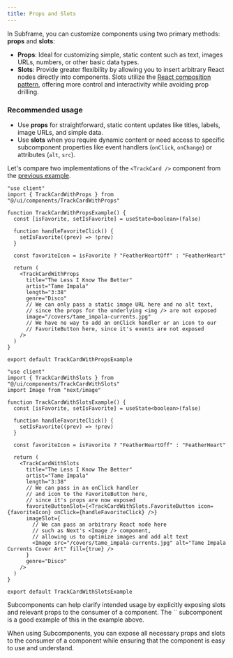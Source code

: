 ```yaml
---
title: Props and Slots
---
```


In Subframe, you can customize components using two primary methods: **props** and **slots**:
- **Props**: Ideal for customizing simple, static content such as text, images URLs, numbers, or other basic data types.
- **Slots**:  Provide greater flexibility by allowing you to insert arbitrary React nodes directly into components. Slots utilize the [React composition pattern](https://felixgerschau.com/react-component-composition/), offering more control and interactivity while avoiding prop drilling.


### Recommended usage
- Use **props** for straightforward, static content updates like titles, labels, image URLs, and simple data.
- Use **slots** when you require dynamic content or need access to specific subcomponent properties like event handlers (`onClick`, `onChange`) or attributes (`alt`, `src`).

Let's compare two implementations of the `<TrackCard />` component from the [previous example](/adding-business-logic#example-2-a-complex-custom-component).

<CodeGroup>

```tsx src/components/TrackCard.tsx (with only props) [expandable]
"use client"
import { TrackCardWithProps } from "@/ui/components/TrackCardWithProps"

function TrackCardWithPropsExample() {
  const [isFavorite, setIsFavorite] = useState<boolean>(false)

  function handleFavoriteClick() {
    setIsFavorite((prev) => !prev)
  }

  const favoriteIcon = isFavorite ? "FeatherHeartOff" : "FeatherHeart"

  return (
    <TrackCardWithProps
      title="The Less I Know The Better"
      artist="Tame Impala"
      length="3:38"
      genre="Disco"
      // We can only pass a static image URL here and no alt text,
      // since the props for the underlying <img /> are not exposed
      image="/covers/tame_impala-currents.jpg"
      // We have no way to add an onClick handler or an icon to our
      // FavoriteButton here, since it's events are not exposed
    />
  )
}

export default TrackCardWithPropsExample
```

```tsx src/components/TrackCard.tsx (with slots) [expandable]
"use client"
import { TrackCardWithSlots } from "@/ui/components/TrackCardWithSlots"
import Image from "next/image"

function TrackCardWithSlotsExample() {
  const [isFavorite, setIsFavorite] = useState<boolean>(false)

  function handleFavoriteClick() {
    setIsFavorite((prev) => !prev)
  }

  const favoriteIcon = isFavorite ? "FeatherHeartOff" : "FeatherHeart"

  return (
    <TrackCardWithSlots
      title="The Less I Know The Better"
      artist="Tame Impala"
      length="3:38"
      // We can pass in an onClick handler
      // and icon to the FavoriteButton here,
      // since it's props are now exposed
      favoriteButtonSlot={<TrackCardWithSlots.FavoriteButton icon={favoriteIcon} onClick={handleFavoriteClick} />}
      imageSlot={
        // We can pass an arbitrary React node here
        // such as Next's <Image /> component,
        // allowing us to optimize images and add alt text
        <Image src="/covers/tame_impala-currents.jpg" alt="Tame Impala Currents Cover Art" fill={true} />
      }
      genre="Disco"
    />
  )
}

export default TrackCardWithSlotsExample
```

</CodeGroup>

<Tip>
  Subcomponents can help clarify intended usage by explicitly exposing slots and relevant props to the consumer of a component.
  The `<TrackCardWithSlots.FavoriteButton />` subcomponent is a good example of this in the example above.
</Tip>

When using Subcomponents, you can expose all necessary props and slots to the consumer of a component while ensuring that the component is easy to use and understand.
